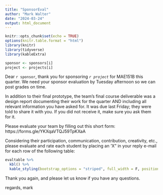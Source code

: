 ```yaml
---
title: "SponsorEval"
author: "Mark Walter"
date: "2024-03-24"
output: html_document
---
```


```r
knitr::opts_chunk$set(echo = TRUE)
options(knitr.table.format = "html") 
library(knitr)
library(tidyverse)
library(kableExtra)
```


```r
sponsor <- sponsors[i]
project <- projects[i]
```



Dear `r sponsor`, thank you for sponsoring _`r project`_ for MAE151B this quarter. We need your sponsor evaluation by Tuesday afternoon so we can post grades on time.

In addition to their final prototype, the team's final course deliverable was a design report documenting their work for the quarter AND including all relevant information you have asked for. It was due last Friday; they were told to share it with you. If you did not receive it, make sure you ask them for it.

Please evaluate your team by filling out this short form: https://forms.gle/YKXqaVTQJ59TpKXaA

Considering their participation, communication, contribution, creativity, etc., please evaluate and rate each student by placing an 'X" in your reply e-mail for each row of the following table:

```r
evaltable %>%
  kbl() %>%
  kable_styling(bootstrap_options = "striped", full_width = F, position = "left")
```


Thank you again, and please let us know if you have any questions. 

regards, mark


